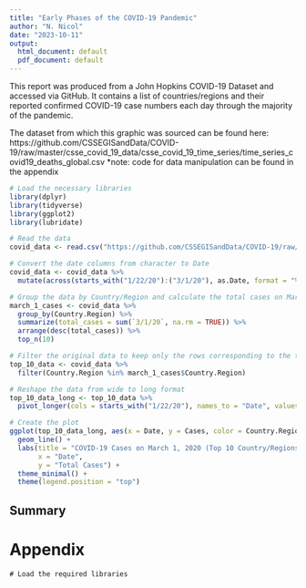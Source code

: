 ```yaml
---
title: "Early Phases of the COVID-19 Pandemic"
author: "N. Nicol"
date: "2023-10-11"
output:
  html_document: default
  pdf_document: default
---
```


This report was produced from a John Hopkins COVID-19 Dataset and accessed via GitHub. It contains a list of countries/regions and their reported confirmed COVID-19 case numbers each day through the majority of the pandemic. 

The dataset from which this graphic was sourced can be found here: https://github.com/CSSEGISandData/COVID-19/raw/master/csse_covid_19_data/csse_covid_19_time_series/time_series_covid19_deaths_global.csv
*note: code for data manipulation can be found in the appendix


```r

# Load the necessary libraries
library(dplyr)
library(tidyverse)
library(ggplot2)
library(lubridate)

# Read the data
covid_data <- read.csv("https://github.com/CSSEGISandData/COVID-19/raw/master/csse_covid_19_data/csse_covid_19_time_series/time_series_covid19_deaths_global.csv")

# Convert the date columns from character to Date
covid_data <- covid_data %>%
  mutate(across(starts_with("1/22/20"):("3/1/20"), as.Date, format = "%m/%d/%y"))

# Group the data by Country/Region and calculate the total cases on March 1, 2020
march_1_cases <- covid_data %>%
  group_by(Country.Region) %>%
  summarize(total_cases = sum(`3/1/20`, na.rm = TRUE)) %>%
  arrange(desc(total_cases)) %>%
  top_n(10)

# Filter the original data to keep only the rows corresponding to the top 10 countries
top_10_data <- covid_data %>%
  filter(Country.Region %in% march_1_cases$Country.Region)

# Reshape the data from wide to long format
top_10_data_long <- top_10_data %>%
  pivot_longer(cols = starts_with("1/22/20"), names_to = "Date", values_to = "Cases")

# Create the plot
ggplot(top_10_data_long, aes(x = Date, y = Cases, color = Country.Region)) +
  geom_line() +
  labs(title = "COVID-19 Cases on March 1, 2020 (Top 10 Country/Regions)",
       x = "Date",
       y = "Total Cases") +
  theme_minimal() +
  theme(legend.position = "top")

```




## Summary





# Appendix
```
# Load the required libraries

```